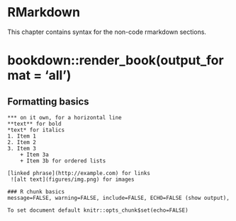 # RMarkdown
This chapter contains syntax for the non-code rmarkdown sections.  


# bookdown::render_book(output_format = 'all')
## Formatting basics

```
*** on it own, for a horizontal line
**text** for bold
*text* for italics
1. Item 1
2. Item 2
3. Item 3
    + Item 3a
    + Item 3b for ordered lists
    
[linked phrase](http://example.com) for links
 ![alt text](figures/img.png) for images

### R chunk basics 
message=FALSE, warning=FALSE, include=FALSE, ECHO=FALSE (show output), 

To set document default knitr::opts_chunk$set(echo=FALSE) 
```
